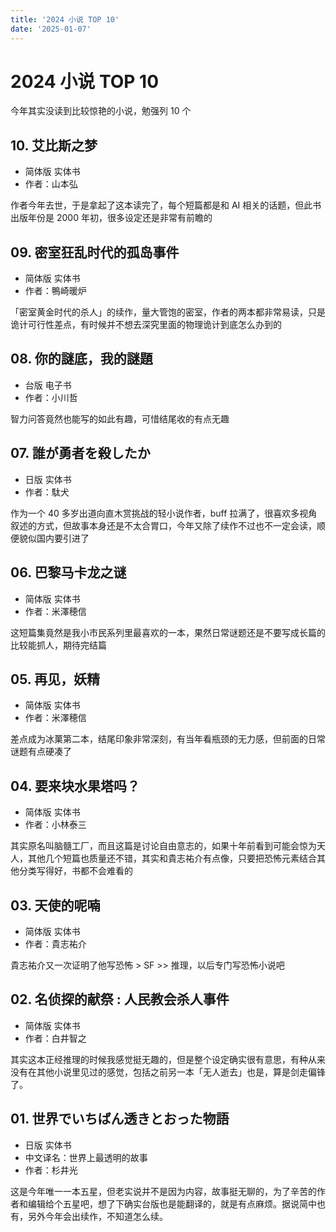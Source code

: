 ```yaml
---
title: '2024 小说 TOP 10'
date: '2025-01-07'
---
```


# 2024 小说 TOP 10

今年其实没读到比较惊艳的小说，勉强列 10 个

## 10. 艾比斯之梦

- 简体版 实体书
- 作者：山本弘

作者今年去世，于是拿起了这本读完了，每个短篇都是和 AI 相关的话题，但此书出版年份是 2000 年初，很多设定还是非常有前瞻的

## 09. 密室狂乱时代的孤岛事件

- 简体版 实体书
- 作者：鴨崎暖炉

「密室黄金时代的杀人」的续作，量大管饱的密室，作者的两本都非常易读，只是诡计可行性差点，有时候并不想去深究里面的物理诡计到底怎么办到的

## 08. 你的謎底，我的謎題

- 台版 电子书
- 作者：小川哲

智力问答竟然也能写的如此有趣，可惜结尾收的有点无趣

## 07. 誰が勇者を殺したか

- 日版 实体书
- 作者：駄犬

作为一个 40 多岁出道向直木赏挑战的轻小说作者，buff 拉满了，很喜欢多视角叙述的方式，但故事本身还是不太合胃口，今年又除了续作不过也不一定会读，顺便貌似国内要引进了

## 06. 巴黎马卡龙之谜

- 简体版 实体书
- 作者：米澤穂信

这短篇集竟然是我小市民系列里最喜欢的一本，果然日常谜题还是不要写成长篇的比较能抓人，期待完结篇

## 05. 再见，妖精

- 简体版 实体书
- 作者：米澤穂信

差点成为冰菓第二本，结尾印象非常深刻，有当年看瓶颈的无力感，但前面的日常谜题有点硬凑了

## 04. 要来块水果塔吗？

- 简体版 实体书
- 作者：小林泰三

其实原名叫脑髓工厂，而且这篇是讨论自由意志的，如果十年前看到可能会惊为天人，其他几个短篇也质量还不错，其实和貴志祐介有点像，只要把恐怖元素结合其他分类写得好，书都不会难看的

## 03. 天使的呢喃

- 简体版 实体书
- 作者：貴志祐介

貴志祐介又一次证明了他写恐怖 > SF >> 推理，以后专门写恐怖小说吧

## 02. 名侦探的献祭 : 人民教会杀人事件

- 简体版 实体书
- 作者：白井智之

其实这本正经推理的时候我感觉挺无趣的，但是整个设定确实很有意思，有种从来没有在其他小说里见过的感觉，包括之前另一本「无人逝去」也是，算是剑走偏锋了。

## 01. 世界でいちばん透きとおった物語

- 日版 实体书
- 中文译名：世界上最透明的故事
- 作者：杉井光

这是今年唯一一本五星，但老实说并不是因为内容，故事挺无聊的，为了辛苦的作者和编辑给个五星吧，想了下确实台版也是能翻译的，就是有点麻烦。据说简中也有，另外今年会出续作，不知道怎么续。
